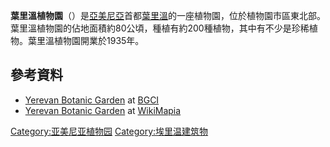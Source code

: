 '''葉里溫植物園'''（{{lang-hy|Երևանի կենդաբանական այգի}}）是[[亞美尼亞|亞美尼亞]]首都[[葉里溫|葉里溫]]的一座植物園，位於植物園市區東北部。葉里溫植物園的佔地面積約80公頃，種植有約200種植物，其中有不少是珍稀植物。葉里溫植物園開業於1935年。

== 參考資料 ==
*[http://www.bgci.org/garden.php?id=31 Yerevan Botanic Garden] {{Wayback|url=http://www.bgci.org/garden.php?id=31 |date=20181008004840 }} at [[BGCI|BGCI]]
*[http://wikimapia.org/779531/Botanical-Gardens Yerevan Botanic Garden] {{Wayback|url=http://wikimapia.org/779531/Botanical-Gardens |date=20160304063545 }} at [[WikiMapia|WikiMapia]]

[[Category:亚美尼亚植物园|Category:亚美尼亚植物园]]
[[Category:埃里温建筑物|Category:埃里温建筑物]]